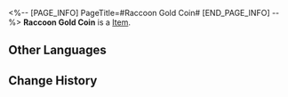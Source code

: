 <%-- [PAGE_INFO]
PageTitle=#Raccoon Gold Coin#
[END_PAGE_INFO] --%>
{{Item Infobox
|id          = 281027
|image       = Item Raccoon Gold Coin.png{{subst:void|<!--$UPLOAD:<<SpriteOutput/ItemFigures/281027.png>-<Item Raccoon Gold Coin.png>-<Item Icons>>-->}}
|type        = 
|invCategory = 
|rarity      = 3
|effect      = 
|description = A currency common across the cosmos. Can be used to purchase items in the Cosmic Store.
}}
'''Raccoon Gold Coin''' is a [[Item]].

==Other Languages==
{{Other Languages
|en   = Raccoon Gold Coin
|zhs  = 浣熊金币
|zht  = 浣熊金幣
|ja   = ラクーンゴールドコイン
|ko   = 라쿤 골드
|es   = Mapachoneda
|fr   = Pièce d'or du raton laveur
|ru   = Золотая енотовая монета
|th   = เหรียญแร็กคูน
|vi   = Vàng Gấu Mèo
|de   = Waschbär-Goldmünze
|id   = Koin Emas Rakun
|pt   = Moeda de Ouro de Guaxinim
}}

==Change History==
{{Change History|3.3}}